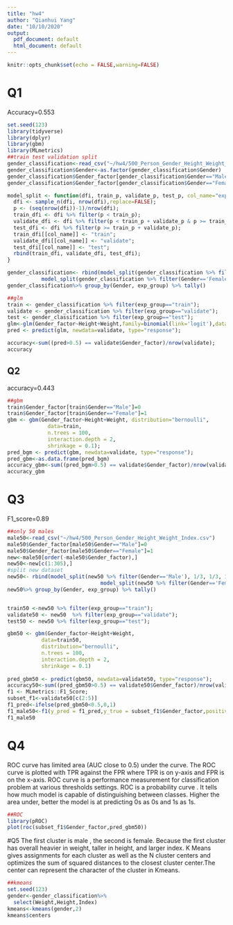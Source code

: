 ```yaml
---
title: "hw4"
author: "Qianhui Yang"
date: "10/10/2020"
output:
  pdf_document: default
  html_document: default
---
```


```r
knitr::opts_chunk$set(echo = FALSE,warning=FALSE)
```

# Q1
Accuracy=0.553
```r
set.seed(123)
library(tidyverse)
library(dplyr)
library(gbm)
library(MLmetrics)
##train test validation split
gender_classification<-read_csv("~/hw4/500_Person_Gender_Height_Weight_Index.csv")
gender_classification$Gender<-as.factor(gender_classification$Gender)
gender_classification$Gender_factor[gender_classification$Gender=="Male"]=0
gender_classification$Gender_factor[gender_classification$Gender=="Female"]=1

model_split <- function(dfi, train_p, validate_p, test_p, col_name="exp_group"){
  dfi <- sample_n(dfi, nrow(dfi),replace=FALSE);
  p <- (seq(nrow(dfi))-1)/nrow(dfi);
  train_dfi <- dfi %>% filter(p < train_p);
  validate_dfi <- dfi %>% filter(p < train_p + validate_p & p >= train_p);
  test_dfi <- dfi %>% filter(p >= train_p + validate_p);
  train_dfi[[col_name]] <- "train";
  validate_dfi[[col_name]] <- "validate";
  test_dfi[[col_name]] <- "test";
  rbind(train_dfi, validate_dfi, test_dfi);
}

gender_classification<- rbind(model_split(gender_classification %>% filter(Gender=='Male'), 1/3, 1/3, 1/3),
           model_split(gender_classification %>% filter(Gender=='Female'), 1/3, 1/3, 1/3));
gender_classification%>% group_by(Gender, exp_group) %>% tally()

##glm
train <- gender_classification %>% filter(exp_group=="train");
validate <- gender_classification %>% filter(exp_group=="validate");
test <- gender_classification %>% filter(exp_group=="test");
glm<-glm(Gender_factor~Height+Weight,family=binomial(link='logit'),data=train)
pred <- predict(glm, newdata=validate, type="response");

accuracy<-sum((pred>0.5) == validate$Gender_factor)/nrow(validate);
accuracy
```

## Q2
accuracy=0.443
```r
##gbm
train$Gender_factor[train$Gender=="Male"]=0
train$Gender_factor[train$Gender=="Female"]=1
gbm <- gbm(Gender_factor~Height+Weight, distribution="bernoulli",
             data=train,
             n.trees = 100,
             interaction.depth = 2,
             shrinkage = 0.1);
pred_bgm <- predict(gbm, newdata=validate, type="response");
pred_gbm<-as.data.frame(pred_bgm)
accuracy_gbm<-sum((pred_bgm>0.5) == validate$Gender_factor)/nrow(validate);
accuracy_gbm
```

# Q3
F1_score=0.89
```r
##only 50 males
male50<-read_csv("~/hw4/500_Person_Gender_Height_Weight_Index.csv")
male50$Gender_factor[male50$Gender=="Male"]=0
male50$Gender_factor[male50$Gender=="Female"]=1
new<-male50[order(-male50$Gender_factor),]
new50<-new[c(1:305),]
#split new dataset
new50<- rbind(model_split(new50 %>% filter(Gender=='Male'), 1/3, 1/3, 1/3),
                              model_split(new50 %>% filter(Gender=='Female'), 1/3, 1/3, 1/3));
new50%>% group_by(Gender, exp_group) %>% tally()


train50 <-new50 %>% filter(exp_group=="train");
validate50 <- new50  %>% filter(exp_group=="validate");
test50 <- new50 %>% filter(exp_group=="test");

gbm50 <- gbm(Gender_factor~Height+Weight, 
           data=train50,
           distribution="bernoulli",
           n.trees = 100,
           interaction.depth = 2,
           shrinkage = 0.1)
           
pred_gbm50 <- predict(gbm50, newdata=validate50, type="response");
accuracy50<-sum((pred_gbm50>0.5) == validate50$Gender_factor)/nrow(validate50);
f1 <- MLmetrics::F1_Score;
subset_f1<-validate50[c(2:5)]
f1_pred<-ifelse(pred_gbm50<0.5,0,1)
f1_male50<-f1(y_pred = f1_pred,y_true = subset_f1$Gender_factor,positive = "1");
f1_male50
```

# Q4
ROC curve has limited area (AUC close to 0.5) under the curve. The ROC curve is plotted with TPR against the FPR where TPR is on y-axis and FPR is on the x-axis.  ROC curve is a performance measurement for classification problem at various thresholds settings. ROC is a probability curve . It tells how much model is capable of distinguishing between classes. Higher the area under, better the model is at predicting 0s as 0s and 1s as 1s. 
```r
##ROC 
library(pROC)
plot(roc(subset_f1$Gender_factor,pred_gbm50))
```

#Q5
The first cluster is male , the second is female. Because the first cluster has overall heavier in weight, taller in height, and larger index. K Means gives assignments for each cluster as well as the N cluster centers and optimizes the sum of squared distances to the closest cluster center.The center can represent the character of the cluster in Kmeans.


```r
##kmeans
set.seed(123)
gender<-gender_classification%>%
  select(Weight,Height,Index)
kmeans<-kmeans(gender,2)
kmeans$centers
```

